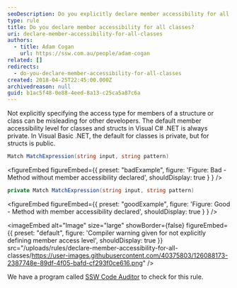 ```yaml
---
seoDescription: Do you explicitly declare member accessibility for all classes and methods in your C# code to improve readability and maintainability?
type: rule
title: Do you declare member accessibility for all classes?
uri: declare-member-accessibility-for-all-classes
authors:
  - title: Adam Cogan
    url: https://ssw.com.au/people/adam-cogan
related: []
redirects:
  - do-you-declare-member-accessibility-for-all-classes
created: 2018-04-25T22:45:00.000Z
archivedreason: null
guid: b1ac5f48-0e88-4eed-8a13-c25ca5a87c6a
---
```


Not explicitly specifying the access type for members of a structure or class can be misleading for other developers. The default member accessibility level for classes and structs in Visual C# .NET is always private. In Visual Basic .NET, the default for classes is private, but for structs is public.
```csharp
Match MatchExpression(string input, string pattern)
```

<figureEmbed figureEmbed={{
  preset: "badExample",
  figure: 'Figure: Bad - Method without member accessibility declared',
  shouldDisplay: true
} } />


```csharp
private Match MatchExpression(string input, string pattern)
```

<figureEmbed figureEmbed={{
  preset: "goodExample",
  figure: 'Figure: Good - Method with member accessibility declared',
  shouldDisplay: true
} } />



<imageEmbed
  alt="Image"
  size="large"
  showBorder={false}
  figureEmbed={{
    preset: "default",
    figure: 'Compiler warning given for not explicitly defining member access level',
    shouldDisplay: true
  }}
  src="/uploads/rules/declare-member-accessibility-for-all-classes/https://user-images.githubusercontent.com/40375803/126088173-2387748e-89df-4f05-bafd-cf293f0ce616.png"
/>

We have a program called [SSW Code Auditor](https://www.ssw.com.au/ssw/CodeAuditor/Rules.aspx#Interoper) to check for this rule.